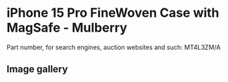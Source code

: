 # iPhone 15 Pro FineWoven Case with MagSafe - Mulberry

Part number, for search engines, auction websites and such: MT4L3ZM/A

## Image gallery

<div style={{ width: "768px" }}>
  <GalleryComponent
    images={[
      {
        original: "/everysource/MT4L3",
        thumbnail: "/everypreview/MT4L3",
      },
      {
        original: "/everysource/MT4L3_AV1",
        thumbnail: "/everypreview/MT4L3_AV1",
      },
      {
        original: "/everysource/MT4L3_AV2",
        thumbnail: "/everypreview/MT4L3_AV2",
      },
      {
        original: "/everysource/MT4L3_AV3",
        thumbnail: "/everypreview/MT4L3_AV3",
      },
      {
        original: "/everysource/MT4L3_AV4",
        thumbnail: "/everypreview/MT4L3_AV4",
      },
      {
        original: "/everysource/MT4L3_AV5",
        thumbnail: "/everypreview/MT4L3_AV5",
      }
    ]}
  />
</div>